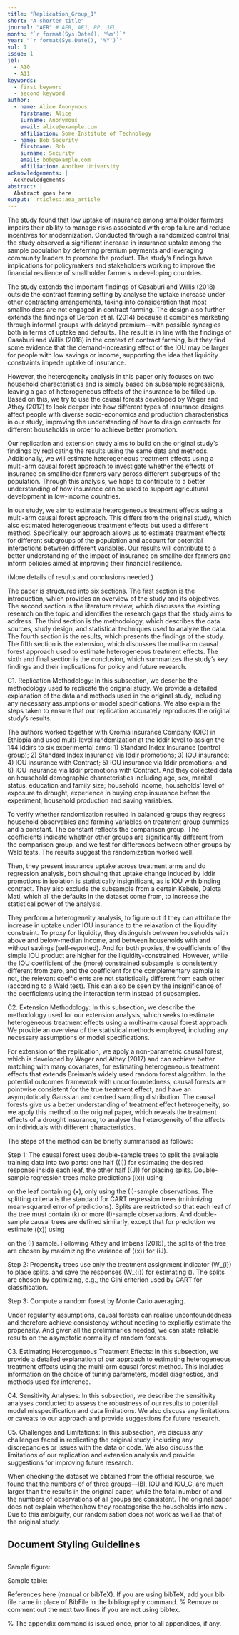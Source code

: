 ```yaml
---
title: "Replication_Group_1"
short: "A shorter title"
journal: "AER" # AER, AEJ, PP, JEL
month: "`r format(Sys.Date(), '%m')`"
year: "`r format(Sys.Date(), '%Y')`"
vol: 1
issue: 1
jel:
  - A10
  - A11
keywords:
  - first keyword
  - second keyword
author:
  - name: Alice Anonymous
    firstname: Alice
    surname: Anonymous
    email: alice@example.com
    affiliation: Some Institute of Technology
  - name: Bob Security
    firstname: Bob
    surname: Security
    email: bob@example.com
    affiliation: Another University
acknowledgements: |
  Acknowledgements
abstract: |
  Abstract goes here
output:  rticles::aea_article
---
```


\section{Introduction}


\begin{itemize}

\item  Briefly explain the original study and its contribution to the literature

\item  Discuss the importance of replication in economics research and the goals of the replication paper

\end{itemize}

The study found that low uptake of insurance among smallholder farmers impairs their ability to manage risks associated with crop failure and reduce incentives for modernization. Conducted through a randomized control trial, the study observed a significant increase in insurance uptake among the sample population by deferring premium payments and leveraging community leaders to promote the product. The study's findings have implications for policymakers and stakeholders working to improve the financial resilience of smallholder farmers in developing countries.

The study extends the important findings of Casaburi and Willis (2018) outside the contract farming setting by analyse the uptake increase under other contracting arrangements, taking into consideration that most smallholders are not engaged in contract farming. The design also further extends the findings of Dercon et al. (2014) because it combines marketing through informal groups with delayed premium—with possible synergies both in terms of uptake and defaults. The result is in line with the findings of Casaburi and Willis (2018) in the context of contract farming, but they find some evidence that the demand-increasing effect of the IOU may be larger for people with low savings or income, supporting the idea that liquidity constraints impede uptake of insurance.

However, the heterogeneity analysis in this paper only focuses on two household characteristics and is simply based on subsample regressions, leaving a gap of heterogeneous effects of the insurance to be filled up. Based on this, we try to use the causal forests developed by Wager and Athey (2017) to look deeper into how different types of insurance designs affect people with diverse socio-economics and production characteristics in our study, improving the understanding of how to design contracts for different households in order to achieve better promotion.

Our replication and extension study aims to build on the original study's findings by replicating the results using the same data and methods. Additionally, we will estimate heterogeneous treatment effects using a multi-arm causal forest approach to investigate whether the effects of insurance on smallholder farmers vary across different subgroups of the population. Through this analysis, we hope to contribute to a better understanding of how insurance can be used to support agricultural development in low-income countries.

In our study, we aim to estimate heterogeneous treatment effects using a multi-arm causal forest approach. This differs from the original study, which also estimated heterogeneous treatment effects but used a different method. Specifically, our approach allows us to estimate treatment effects for different subgroups of the population and account for potential interactions between different variables. Our results will contribute to a better understanding of the impact of insurance on smallholder farmers and inform policies aimed at improving their financial resilience.

(More details of results and conclusions needed.)

The paper is structured into six sections. The first section is the introduction, which provides an overview of the study and its objectives. The second section is the literature review, which discusses the existing research on the topic and identifies the research gaps that the study aims to address. The third section is the methodology, which describes the data sources, study design, and statistical techniques used to analyze the data. The fourth section is the results, which presents the findings of the study. The fifth section is the extension, which discusses the multi-arm causal forest approach used to estimate heterogeneous treatment effects. The sixth and final section is the conclusion, which summarizes the study's key findings and their implications for policy and future research.

\section{Literature Review}

\begin{itemize}

\item Summarize the literature relevant to the original study and the replication

\item Discuss any issues with the original study that have been raised in the literature

\end{itemize}


\section{Methodology}

\begin{itemize}

\item Describe the data and methods used in the original study

\item Explain the steps taken to replicate the original study, including any changes made to the methods or data

\item Discuss any challenges faced in replicating the original study

\end{itemize}

C1. Replication Methodology: In this subsection, we describe the methodology used to replicate the original study. We provide a detailed explanation of the data and methods used in the original study, including any necessary assumptions or model specifications. We also explain the steps taken to ensure that our replication accurately reproduces the original study's results.

The authors worked together with Oromia Insurance Company (OIC) in Ethiopia and used multi-level randomization at the Iddir level to assign the 144 Iddirs to six experimental arms: 1) Standard Index Insurance (control group); 2) Standard Index Insurance via Iddir promotions; 3) IOU insurance; 4) IOU insurance with Contract; 5) IOU insurance via Iddir promotions; and 6) IOU insurance via Iddir promotions with Contract. And they collected data on household demographic characteristics including age, sex, marital status, education and family size; household income, households’ level of exposure to drought, experience in buying crop insurance before the experiment, household production and saving variables.

To verify whether randomization resulted in balanced groups they regress household observables and farming variables on treatment group dummies and a constant. The constant reflects the comparison group. The coefficients indicate whether other groups are significantly different from the comparison group, and we test for differences between other groups by Wald tests. The results suggest the randomization worked well.

Then, they present insurance uptake across treatment arms and do regression analysis, both showing that uptake change induced by Iddir promotions in isolation is statistically insignificant, as is IOU with binding contract. They also exclude the subsample from a certain Kebele, Dalota Mati, which all the defaults in the dataset come from, to increase the statistical power of the analysis.

They perform a heterogeneity analysis, to figure out if they can attribute the increase in uptake under IOU insurance to the relaxation of the liquidity constraint. To proxy for liquidity, they distinguish between households with above and below-median income, and between households with and without savings (self-reported). And for both proxies, the coefficients of the simple IOU product are higher for the liquidity-constrained. However, while the IOU coefficient of the (more) constrained subsample is consistently different from zero, and the coefficient for the complementary sample is not, the relevant coefficients are not statistically different from each other (according to a Wald test). This can also be seen by the insignificance of the coefficients using the interaction term instead of subsamples.


C2. Extension Methodology: In this subsection, we describe the methodology used for our extension analysis, which seeks to estimate heterogeneous treatment effects using a multi-arm causal forest approach. We provide an overview of the statistical methods employed, including any necessary assumptions or model specifications.

For extension of the replication, we apply a non-parametric causal forest, which is developed by Wager and Athey (2017) and can achieve better matching with many covariates, for estimating heterogeneous treatment effects that extends Breiman’s widely used random forest algorithm. In the potential outcomes framework with unconfoundedness, causal forests are pointwise consistent for the true treatment effect, and have an asymptotically Gaussian and centred sampling distribution. The causal forests give us a better understanding of treatment effect heterogeneity, so we apply this method to the original paper, which reveals the treatment effects of a drought insurance, to analyse the heterogeneity of the effects on individuals with different characteristics.

The steps of the method can be briefly summarised as follows:

Step 1: The causal forest uses double-sample trees to split the available training data into two parts: one half (\(I\)) for estimating the desired response inside each leaf, the other half (\(J\)) for placing splits. Double-sample regression trees make predictions \(\hat{\mu}(x)\) using

\begin{equation}
    \hat{\mu}(x)=\frac{1}{|i:X_{i}\in L(x)|}\sum\limits_{|i:X_{i}\in L(x)|}Y_{i}.
\end{equation}

on the leaf containing \(x\), only using the \(I\)-sample observations. The splitting criteria is the standard for CART regression trees (minimizing mean-squared error of predictions). Splits are restricted so that each leaf of the tree must contain \(k\) or more \(I\)-sample observations. And double-sample causal trees are defined similarly, except that for prediction we estimate \(\hat{\tau}(x)\) using

\begin{equation}
    \hat{\tau}(x)=\frac{1}{|i:W_{i}=1,X_{i}\in L|}\sum\limits_{|i:W_{i}=1,X_{i}\in L|}Y_{i}-\frac{1}{|i:W_{i}=0,X_{i}\in L|}\sum\limits_{|i:W_{i}=0,X_{i}\in L|}Y_{i}.
\end{equation}

on the \(I\) sample. Following Athey and Imbens (2016), the splits of the tree are chosen by maximizing the variance of \(\hat{\tau}(x)\) for \(i\in J\).

Step 2: Propensity trees use only the treatment assignment indicator \(W_{i}\) to place splits, and save the responses \(W_{i}\) for estimating \(\tau\). The splits are chosen by optimizing, e.g., the Gini criterion used by CART for classification.

Step 3: Compute a random forest by Monte Carlo averaging.

Under regularity assumptions, causal forests can realise unconfoundedness and therefore achieve consistency without needing to explicitly estimate the propensity. And given all the preliminaries needed, we can state reliable results on the asymptotic normality of random forests.


C3. Estimating Heterogeneous Treatment Effects: In this subsection, we provide a detailed explanation of our approach to estimating heterogeneous treatment effects using the multi-arm causal forest method. This includes information on the choice of tuning parameters, model diagnostics, and methods used for inference.

C4. Sensitivity Analyses: In this subsection, we describe the sensitivity analyses conducted to assess the robustness of our results to potential model misspecification and data limitations. We also discuss any limitations or caveats to our approach and provide suggestions for future research.

C5. Challenges and Limitations: In this subsection, we discuss any challenges faced in replicating the original study, including any discrepancies or issues with the data or code. We also discuss the limitations of our replication and extension analysis and provide suggestions for improving future research.

When checking the dataset we obtained from the official resource, we found that the numbers of \textit{Iddirs} of three groups---IBI, IOU and IOU_C, are much larger than the results in the original paper, while the total number of \textit{Iddirs} and the numbers of observations of all groups are consistent. The original paper does not explain whether/how they recategorise the households into new \textit{Iddirs}. Due to this ambiguity, our randomisation does not work as well as that of the original study.



\section{Results}

\begin{itemize}

\item Present the results of the replication study and compare them to the original results

\item Discuss any discrepancies between the two studies and their potential causes

\end{itemize}


\section{Extension}

\begin{itemize}

\item Describe any additional analyses or tests performed using the replicated data

\item Discuss the implications of the extended analysis for the original findings and the literature

\end{itemize}


\section{Conclusion}

\begin{itemize}

\item Summarize the findings of the replication and extension studies

\item Discuss the implications of the replication for the original study and the literature

\item Recommend any changes to the original methods or data for future research

\end{itemize}


## Document Styling Guidelines
\begin{itemize}
\item Do not use an "Introduction" heading. Begin your introductory material
before the first section heading.

\item Avoid style markup (except sparingly for emphasis).

\item Avoid using explicit vertical or horizontal space.

\item Captions are short and go below figures but above tables.

\item The tablenotes or figurenotes environments may be used below tables
or figures, respectively, as demonstrated below.

\item If you have difficulties with the mathtime package, adjust the package
options appropriately for your platform. If you can't get it to work, just
remove the package or see our technical support document online (please
refer to the author instructions).

\item If you are using an appendix, it goes last, after the bibliography.
Use regular section headings to make the appendix headings.

\item If you are not using an appendix, you may delete the appendix command
and sample appendix section heading.

\item Either the natbib package or the harvard package may be used with bibtex.
To include one of these packages, uncomment the appropriate usepackage command
above. Note: you can't use both packages at once or compile-time errors will result.

\end{itemize}

##
\section{First Section in Body}

Sample figure:

\begin{figure}
Figure here.

\caption{Caption for figure below.}
\begin{figurenotes}
Figure notes without optional leadin.
\end{figurenotes}
\begin{figurenotes}[Source]
Figure notes with optional leadin (Source, in this case).
\end{figurenotes}
\end{figure}

Sample table:

\begin{table}
\caption{Caption for table above.}

\begin{tabular}{lll}
& Heading 1 & Heading 2 \\
Row 1 & 1 & 2 \\
Row 2 & 3 & 4%
\end{tabular}
\begin{tablenotes}
Table notes environment without optional leadin.
\end{tablenotes}
\begin{tablenotes}[Source]
Table notes environment with optional leadin (Source, in this case).
\end{tablenotes}
\end{table}

References here (manual or bibTeX). If you are using bibTeX, add your bib file
name in place of BibFile in the bibliography command.
% Remove or comment out the next two lines if you are not using bibtex.
\bibliographystyle{aea}
\bibliography{references}

% The appendix command is issued once, prior to all appendices, if any.
\appendix

\section{Mathematical Appendix}
